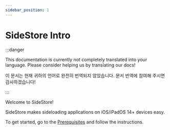 ```yaml
---
sidebar_position: 1
---
```


# SideStore Intro

:::danger

This documentation is currently not completely translated into your language. Please consider helping us by translating our docs!

이 문서는 현재 귀하의 언어로 완전히 번역되지 않았습니다. 문서 번역에 참여해 주시면 감사하겠습니다!

:::


Welcome to SideStore!

SideStore makes sideloading applications on iOS/iPadOS 14+ devices easy.

To get started, go to the [Prerequisites](installation/prerequisites.mdx) and follow the instructions.
